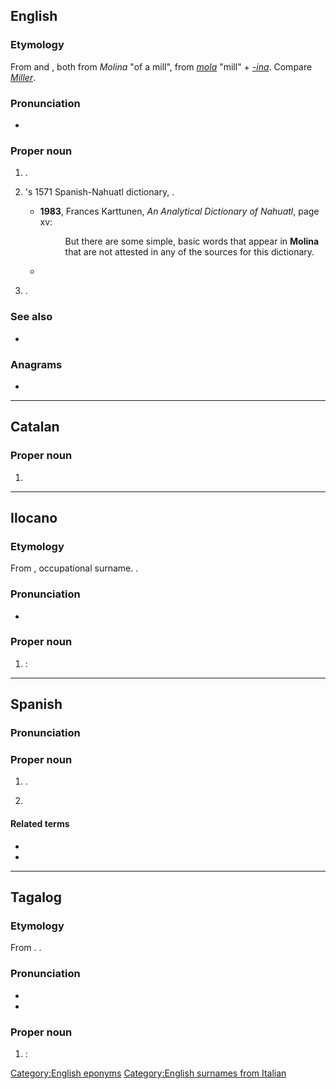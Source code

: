 {{also|molina|moliná}}
==English==
{{wikipedia|lang=en}}

===Etymology===
From {{uder|en|es|-}} and {{uder|en|it|-}}, both from {{uder|en|la|-}} ''Molina'' "of a mill", from ''[[mola]]'' "mill" + ''[[-ina]]''. Compare ''[[Miller]]''.

===Pronunciation===
* {{IPA|en|/mɵˈlinə/}}

===Proper noun===
{{en-proper noun|~}}

# {{lb|en|countable}} {{surname|en|from=Spanish}}.
# {{w|lang=en|Alonso de Molina}}'s 1571 Spanish-Nahuatl dictionary, {{w|lang=en|Vocabulario en lengua castellana y mexicana|''Vocabulario en lengua castellana y mexicana''}}.
#* '''1983''', Frances Karttunen, ''An Analytical Dictionary of Nahuatl'', page xv:
#*: But there are some simple, basic words that appear in '''Molina''' that are not attested in any of the sources for this dictionary.
#* {{quote-book|en|year=2001|author=James Lockhart|title=Nahuatl as Written|page=152|passage=If you are going to continue your Nahuatl studies, you have no alternative to acquiring a copy of '''Molina'''.}}
# {{place|en|city|c/Chile}}.

===See also===
* {{pedia|lang=en}}

===Anagrams===
* {{anagrams|en|a=ailmno|Maolin|aminol|lamino-|monial|nomial|oilman}}

[[Category:English eponyms]]
[[Category:English surnames from Italian]]

----

==Catalan==

===Proper noun===
{{ca-proper noun|f}}

# {{l|en|Molina}}

----
==Ilocano==

===Etymology===
From {{der|ilo|es|Molina}}, occupational surname. {{Catálogo alfabético de apellidos|ilo}}.

===Pronunciation===
* {{hyph|ilo|Mo|li|na}}

===Proper noun===
{{ilo-proper noun}}

# {{l|en|Molina}}: {{surname|ceb|common|from=Spanish}}{{n-g|, generally concentrated in [[Ilocos Sur]]}}
----

==Spanish==
{{wikipedia|lang=es|Molina (Chile)}}

===Pronunciation===
{{es-IPA}}

===Proper noun===
{{es-proper noun}}

# {{surname|es}}.
# {{place|es|city|c/Chile|t1=Molina}}

====Related terms====
* {{l|es|molinense}}
* {{l|es|molineño}}

----
==Tagalog==

===Etymology=== 
From {{der|tl|es|Molina}}. {{Catálogo alfabético de apellidos|tl}}.

===Pronunciation===
* {{hyph|tl|Mo|li|na}}
* {{tl-IPA}}

===Proper noun===
{{tl-proper noun}}

# {{l|es|Molina}}:  {{surname|tl|from=Spanish}}